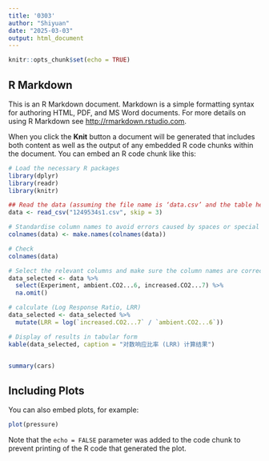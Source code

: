 ---
title: '0303'
author: "Shiyuan"
date: "2025-03-03"
output: html_document
---

```{r setup, include=FALSE}
knitr::opts_chunk$set(echo = TRUE)
```

## R Markdown

This is an R Markdown document. Markdown is a simple formatting syntax for authoring HTML, PDF, and MS Word documents. For more details on using R Markdown see <http://rmarkdown.rstudio.com>.

When you click the **Knit** button a document will be generated that includes both content as well as the output of any embedded R code chunks within the document. You can embed an R code chunk like this:

```{r  message=FALSE, warning=FALSE}


# Load the necessary R packages
library(dplyr)
library(readr)
library(knitr)

## Read the data (assuming the file name is ‘data.csv’ and the table headers from row 4 onwards)
data <- read_csv("1249534s1.csv", skip = 3)

# Standardise column names to avoid errors caused by spaces or special characters
colnames(data) <- make.names(colnames(data))

# Check
colnames(data)

# Select the relevant columns and make sure the column names are correct
data_selected <- data %>%
  select(Experiment, ambient.CO2...6, increased.CO2...7) %>%
  na.omit()

# calculate (Log Response Ratio, LRR)
data_selected <- data_selected %>%
  mutate(LRR = log(`increased.CO2...7` / `ambient.CO2...6`))

# Display of results in tabular form
kable(data_selected, caption = "对数响应比率 (LRR) 计算结果")


summary(cars)
```

## Including Plots

You can also embed plots, for example:

```{r pressure, echo=FALSE}
plot(pressure)
```

Note that the `echo = FALSE` parameter was added to the code chunk to prevent printing of the R code that generated the plot.
